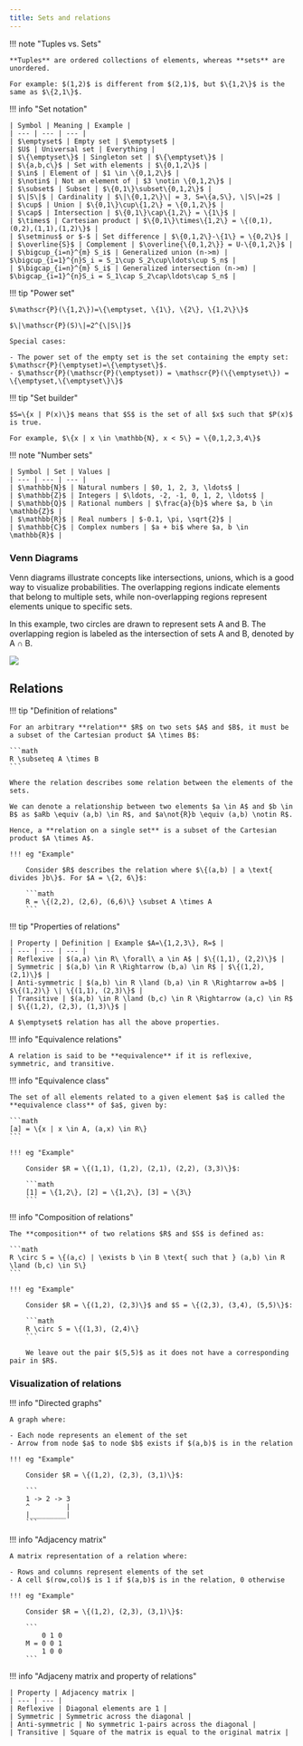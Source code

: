 ```yaml
---
title: Sets and relations
---
```


!!! note "Tuples vs. Sets"

    **Tuples** are ordered collections of elements, whereas **sets** are unordered.
    
    For example: $(1,2)$ is different from $(2,1)$, but $\{1,2\}$ is the same as $\{2,1\}$.

!!! info "Set notation"

    | Symbol | Meaning | Example | 
    | --- | --- | --- |
    | $\emptyset$ | Empty set | $\emptyset$ |
    | $U$ | Universal set | Everything | 
    | $\{\emptyset\}$ | Singleton set | $\{\emptyset\}$ |
    | $\{a,b,c\}$ | Set with elements | $\{0,1,2\}$ |
    | $\in$ | Element of | $1 \in \{0,1,2\}$ |
    | $\notin$ | Not an element of | $3 \notin \{0,1,2\}$ |
    | $\subset$ | Subset | $\{0,1\}\subset\{0,1,2\}$ |
    | $\|S\|$ | Cardinality | $\|\{0,1,2\}\| = 3, S=\{a,S\}, \|S\|=2$ |
    | $\cup$ | Union | $\{0,1\}\cup\{1,2\} = \{0,1,2\}$ |
    | $\cap$ | Intersection | $\{0,1\}\cap\{1,2\} = \{1\}$ |
    | $\times$ | Cartesian product | $\{0,1\}\times\{1,2\} = \{(0,1),(0,2),(1,1),(1,2)\}$ |
    | $\setminus$ or $-$ | Set difference | $\{0,1,2\}-\{1\} = \{0,2\}$ |
    | $\overline{S}$ | Complement | $\overline{\{0,1,2\}} = U-\{0,1,2\}$ |
    | $\bigcup_{i=n}^{m} S_i$ | Generalized union (n->m) | $\bigcup_{i=1}^{n}S_i = S_1\cup S_2\cup\ldots\cup S_n$ |
    | $\bigcap_{i=n}^{m} S_i$ | Generalized intersection (n->m) | $\bigcap_{i=1}^{n}S_i = S_1\cap S_2\cap\ldots\cap S_n$ |


!!! tip "Power set"

    $\mathscr{P}(\{1,2\})=\{\emptyset, \{1\}, \{2\}, \{1,2\}\}$
    
    $\|\mathscr{P}(S)\|=2^{\|S\|}$

    Special cases:

    - The power set of the empty set is the set containing the empty set: $\mathscr{P}(\emptyset)=\{\emptyset\}$. 
    - $\mathscr{P}(\mathscr{P}(\emptyset)) = \mathscr{P}(\{\emptyset\}) = \{\emptyset,\{\emptyset\}\}$

!!! tip "Set builder"

    $S=\{x | P(x)\}$ means that $S$ is the set of all $x$ such that $P(x)$ is true.

    For example, $\{x | x \in \mathbb{N}, x < 5\} = \{0,1,2,3,4\}$

!!! note "Number sets"

    | Symbol | Set | Values | 
    | --- | --- | --- |
    | $\mathbb{N}$ | Natural numbers | $0, 1, 2, 3, \ldots$ |
    | $\mathbb{Z}$ | Integers | $\ldots, -2, -1, 0, 1, 2, \ldots$ |
    | $\mathbb{Q}$ | Rational numbers | $\frac{a}{b}$ where $a, b \in \mathbb{Z}$ |
    | $\mathbb{R}$ | Real numbers | $-0.1, \pi, \sqrt{2}$ |
    | $\mathbb{C}$ | Complex numbers | $a + bi$ where $a, b \in \mathbb{R}$ |

### Venn Diagrams

<div className="w-full flex gap-4 flex-wrap md:flex-nowrap">
<div >
Venn diagrams illustrate concepts like intersections, unions, which is a good way to visualize probabilities. The overlapping regions indicate elements that belong to multiple sets, while non-overlapping regions represent elements unique to specific sets.

In this example, two circles are drawn to represent sets A and B. The overlapping region is labeled as the intersection of sets A and B, denoted by A $\cap$ B.
</div>
<div className="lg:min-w-72 md:min-w-60 w-60">

![](../../../public/img/COMP2121/venn.png)

</div>
</div>

## Relations

!!! tip "Definition of relations"

    For an arbitrary **relation** $R$ on two sets $A$ and $B$, it must be a subset of the Cartesian product $A \times B$:

    ```math
    R \subseteq A \times B
    ```

    Where the relation describes some relation between the elements of the sets.

    We can denote a relationship between two elements $a \in A$ and $b \in B$ as $aRb \equiv (a,b) \in R$, and $a\not{R}b \equiv (a,b) \notin R$.

    Hence, a **relation on a single set** is a subset of the Cartesian product $A \times A$.

    !!! eg "Example"

        Consider $R$ describes the relation where $\{(a,b) | a \text{ divides }b\}$. For $A = \{2, 6\}$:

        ```math
        R = \{(2,2), (2,6), (6,6)\} \subset A \times A
        ```

!!! tip "Properties of relations"

    | Property | Definition | Example $A=\{1,2,3\}, R=$ |
    | --- | --- | --- |
    | Reflexive | $(a,a) \in R\ \forall\ a \in A$ | $\{(1,1), (2,2)\}$ |
    | Symmetric | $(a,b) \in R \Rightarrow (b,a) \in R$ | $\{(1,2), (2,1)\}$ |
    | Anti-symmetric | $(a,b) \in R \land (b,a) \in R \Rightarrow a=b$ | $\{(1,2)\} \| \{(1,1), (2,3)\}$ |
    | Transitive | $(a,b) \in R \land (b,c) \in R \Rightarrow (a,c) \in R$ | $\{(1,2), (2,3), (1,3)\}$ |

    A $\emptyset$ relation has all the above properties.

!!! info "Equivalence relations"

    A relation is said to be **equivalence** if it is reflexive, symmetric, and transitive.

!!! info "Equivalence class"

    The set of all elements related to a given element $a$ is called the **equivalence class** of $a$, given by:

    ```math
    [a] = \{x | x \in A, (a,x) \in R\}
    ```

    !!! eg "Example"

        Consider $R = \{(1,1), (1,2), (2,1), (2,2), (3,3)\}$:

        ```math
        [1] = \{1,2\}, [2] = \{1,2\}, [3] = \{3\}
        ```

!!! info "Composition of relations"

    The **composition** of two relations $R$ and $S$ is defined as:

    ```math
    R \circ S = \{(a,c) | \exists b \in B \text{ such that } (a,b) \in R \land (b,c) \in S\}
    ```

    !!! eg "Example"
    
        Consider $R = \{(1,2), (2,3)\}$ and $S = \{(2,3), (3,4), (5,5)\}$:

        ```math
        R \circ S = \{(1,3), (2,4)\}
        ```

        We leave out the pair $(5,5)$ as it does not have a corresponding pair in $R$.

### Visualization of relations

!!! info "Directed graphs"

    A graph where:

    - Each node represents an element of the set
    - Arrow from node $a$ to node $b$ exists if $(a,b)$ is in the relation

    !!! eg "Example"

        Consider $R = \{(1,2), (2,3), (3,1)\}$:

        ```
        1 -> 2 -> 3
        ^         |
        |_________|
        ```

!!! info "Adjacency matrix"

    A matrix representation of a relation where:

    - Rows and columns represent elements of the set
    - A cell $(row,col)$ is 1 if $(a,b)$ is in the relation, 0 otherwise

    !!! eg "Example"

        Consider $R = \{(1,2), (2,3), (3,1)\}$:

        ```
            0 1 0
        M = 0 0 1
            1 0 0
        ```

!!! info "Adjaceny matrix and property of relations"

    | Property | Adjacency matrix |
    | --- | --- |
    | Reflexive | Diagonal elements are 1 |
    | Symmetric | Symmetric across the diagonal |
    | Anti-symmetric | No symmetric 1-pairs across the diagonal | 
    | Transitive | Square of the matrix is equal to the original matrix |